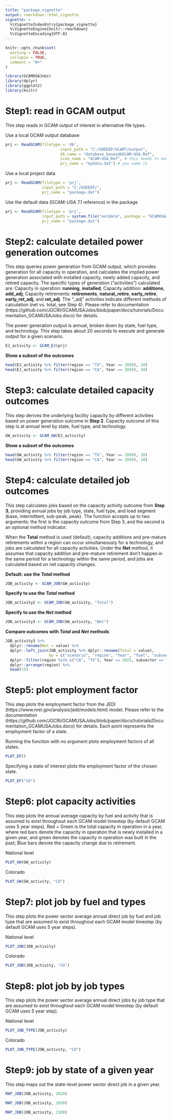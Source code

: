 ```yaml
---
title: "package_vignette"
output: rmarkdown::html_vignette
vignette: >
  %\VignetteIndexEntry{package_vignette}
  %\VignetteEngine{knitr::rmarkdown}
  %\VignetteEncoding{UTF-8}
---
```


```r
knitr::opts_chunk$set(
  warning = FALSE,
  collapse = TRUE,
  comment = "#>"
)
```

```r
library(GCAMUSAJobs)
library(dplyr)
library(ggplot2)
library(knitr)
```

# Step1: read in GCAM output
This step reads in GCAM output of interest in alternative file types.

Use a local GCAM output database
```r
prj <- ReadGCAM(filetype = 'db',
                        input_path = "C:/GODEEP/GCAM7/output",
                        db_name = "database_basexdbGCAM-USA_Ref",
                        scen_name = "GCAM-USA_Ref", # this needs to match the scenario name specified in the DB
                        prj_name = "mydata.dat") # you name it
```

Use a local project data
```r
prj <- ReadGCAM(filetype = 'prj',
                input_path = "C:/GODEEP/",
                prj_name = "package.dat")
```

Use the default data (GCAM-USA 7.1 reference) in the package 
```r
prj <- ReadGCAM(filetype = 'prj',
                input_path = system.file("extdata", package = "GCAMUSAJobs"),
                prj_name = "package.dat")

```

# Step2: calculate detailed power generation outcomes
This step queries power generation from GCAM output, which provides generation for all capacity in operation, and calculates the implied power generation associated with installed capacity, newly added capacity, and retired capacity. The specific types of generation (“activities”) calculated are: Capacity in operation: **running**, **installed**; Capacity addition: **additions**, **add_adj**; Capacity retirements: **retirements**, **natural_retire**, **early_retire**, **early_ret_adj**, and **ret_adj**. The "_adj" activities indicate different methods of calculation (net vs. total, see Step 4). Please refer to documentation (https://github.com/JGCRI/GCAMUSAJobs/blob/paper/docs/tutorials/Documentation_GCAMUSAJobs.docx) for details.

The power generation output is annual, broken down by state, fuel type, and technology. This step takes about 20 seconds to execute and generate output for a given scenario.


```r
EJ_activity <- GCAM_EJ(prj)
```


**Show a subset of the outcomes**
```r
head(EJ_activity %>% filter(region == "TX", Year == 2050), 10)
head(EJ_activity %>% filter(region == "CA", Year == 2050), 10)
```

# Step3: calculate detailed capacity outcomes
This step derives the underlying facility capacity by different activities based on power generation outcome in **Step 2**. Capacity outcome of this step is at annual level by state, fuel type, and technology.

```r
GW_activity <- GCAM_GW(EJ_activity)
```

**Show a subset of the outcomes**
```r
head(GW_activity %>% filter(region == "TX", Year == 2050), 10)
head(GW_activity %>% filter(region == "CA", Year == 2050), 10)
```

# Step4: calculate detailed job outcomes 
This step calculates jobs based on the capacity activity outcome from **Step 3**, providing annual jobs by job type, state, fuel type, and load segment (base, intermittent, sub-peak, peak). The function accepts up to two arguments: the first is the capacity outcome from Step 3, and the second is an optional method indicator.

When the **Total** method is used (default), capacity additions and pre-mature retirements within a region can occur simultaneously for a technology, and jobs are calculated for all capacity activities. Under the **Net** method, it assumes that capacity addition and pre-mature retirement don’t happen in the same period for a technology within the same period, and jobs are calculated based on net capacity changes.


**Default: use the *Total* method**
```r
JOB_activity <- GCAM_JOB(GW_activity)
```

**Specify to use the *Total* method**
```r
JOB_activity2 <- GCAM_JOB(GW_activity, "Total")
```

**Specify to use the *Net* method**
```r
JOB_activity3 <- GCAM_JOB(GW_activity, "Net")
```

**Compare outcomes with *Total* and *Net* methods**
```r
JOB_activity3 %>% 
  dplyr::rename(Net = value) %>% 
  dplyr::left_join(JOB_activity %>% dplyr::rename(Total = value),
                   by = c("scenario", "region", "Year", "fuel", "subsector", "job", "Units")) %>% 
  dplyr::filter(region %in% c("CA", "TX"), Year == 2025, subsector == "gas_peak_CC") %>% 
  dplyr::arrange(region) %>% 
  head(15)

```


# Step5: plot employment factor

This step plots the employment factor from the JEDI (https://www.nrel.gov/analysis/jedi/models.html) model. Please refer to the documentation (https://github.com/JGCRI/GCAMUSAJobs/blob/paper/docs/tutorials/Documentation_GCAMUSAJobs.docx) for details. Each point represents the employment factor of a state.

Running the function with no argument plots employment factors of all states.

```r
PLOT_EF()
```


Specifying a state of interest plots the employment factor of the chosen state.
```r
PLOT_EF("CO")
```

# Step6: plot capacity activities 

This step plots the annual average capacity by fuel and activity that is assumed to exist throughout each GCAM model timestep (by default GCAM uses 5 year steps). Red + Green is the total capacity in operation in a year, where red bars denote the capacity in operation that is newly installed in a given year, and green denotes the capacity in operation was built in the past; Blue bars denote the capacity change due to retirement.

National level
```r
PLOT_GW(GW_activity)
```


Colorado
```r
PLOT_GW(GW_activity, "CO")
```

# Step7: plot job by fuel and types
This step plots the power sector average annual direct job by fuel and job type that are assumed to exist throughout each GCAM model timestep (by default GCAM uses 5 year steps).

National level
```r
PLOT_JOB(JOB_activity)
```

Colorado
```r
PLOT_JOB(JOB_activity, "CO")
```

# Step8: plot job by job types
This step plots the power sector average annual direct jobs by job type that are assumed to exist throughout each GCAM model timestep (by default GCAM uses 5 year step).

National level
```r
PLOT_JOB_TYPE(JOB_activity)
```

Colorado
```r
PLOT_JOB_TYPE(JOB_activity, "CO")
```

# Step9: job by state of a given year
This step maps out the state-level power sector direct job in a given year.

```r
MAP_JOB(JOB_activity, 2020)
```

```r
MAP_JOB(JOB_activity, 2050)
```

```r
MAP_JOB(JOB_activity, 2100)
```
